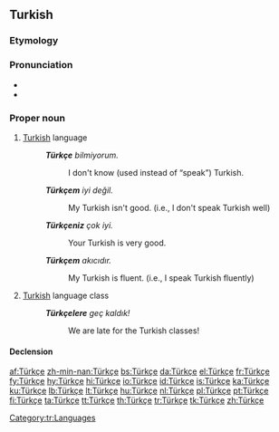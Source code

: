 ==Turkish==

===Etymology===
{{suffix|Türk|çe|lang=tr}}

===Pronunciation===
* {{IPA|[ˈt̪yɾktʃe]|lang=tr}}
* {{audio|Turkce.ogg}}

===Proper noun===
{{head|tr|proper noun}}

# [[Turkish]] language
#: '''''Türkçe''' bilmiyorum.''
#:: I don't know (used instead of “speak”) Turkish.
#: '''''Türkçem''' iyi değil.''
#:: My Turkish isn't good. (i.e., I don't speak Turkish well)
#: '''''Türkçeniz''' çok iyi.''
#:: Your Turkish is very good.
#: '''''Türkçem''' akıcıdır.''
#:: My Turkish is fluent. (i.e., I speak Turkish fluently)
# [[Turkish]] language class
#: '''''Türkçelere''' geç kaldık!''
#:: We are late for the Turkish classes!

====Declension====
{{tr-noun-v|e|poss=+}}

[[Category:tr:Languages]]

[[af:Türkçe]]
[[zh-min-nan:Türkçe]]
[[bs:Türkçe]]
[[da:Türkçe]]
[[el:Türkçe]]
[[fr:Türkçe]]
[[fy:Türkçe]]
[[hy:Türkçe]]
[[hi:Türkçe]]
[[io:Türkçe]]
[[id:Türkçe]]
[[is:Türkçe]]
[[ka:Türkçe]]
[[ku:Türkçe]]
[[lb:Türkçe]]
[[lt:Türkçe]]
[[hu:Türkçe]]
[[nl:Türkçe]]
[[pl:Türkçe]]
[[pt:Türkçe]]
[[fi:Türkçe]]
[[ta:Türkçe]]
[[tt:Türkçe]]
[[th:Türkçe]]
[[tr:Türkçe]]
[[tk:Türkçe]]
[[zh:Türkçe]]